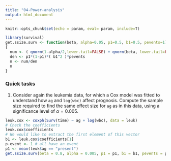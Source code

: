 ```yaml
---
title: "04-Power-analysis"
output: html_document
---
```


```r
knitr::opts_chunk$set(echo = param, eval= param, include=T)
```

```r
library(survival)
get.ssize.surv <- function(beta, alpha=0.05, p1=0.5, b1=0.5, pevents=1)
{
  num <- ( qnorm(1-alpha/2,lower.tail=FALSE) + qnorm(beta, lower.tail=FALSE) ) ^2
  den <- p1*(1-p1)*( b1^2 )*pevents
  n <- num/den
  n
}
```


### Quick tasks

1. Consider again the leukemia data, for which a Cox model was fitted to understand how `ag` and `log(wbc)` affect prognosis. Compute the sample size required to find the same effect size for `ag` as in this data, using a significance level of $\alpha=0.005$.

```r
leuk.cox <- coxph(Surv(time) ~ ag + log(wbc), data = leuk)
# Check the coefficients
leuk.cox$coefficients
# We would like to extract the first element of this vector
b1 <- leuk.cox$coefficients[1]
p.event <- 1 # all have an event
p1 <- mean(leuk$ag == "present")
get.ssize.surv(beta = 0.8, alpha = 0.005, p1 = p1, b1 = b1, pevents = p.event)
```




